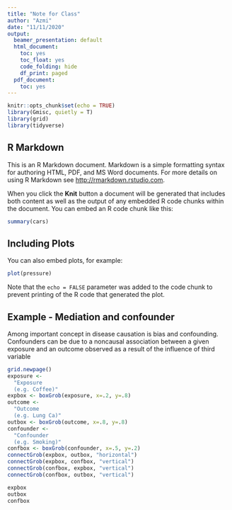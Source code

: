 ```yaml
---
title: "Note for Class"
author: "Azmi"
date: "11/11/2020"
output:
  beamer_presentation: default
  html_document:
    toc: yes
    toc_float: yes
    code_folding: hide
    df_print: paged
  pdf_document:
    toc: yes
---
```


```r
knitr::opts_chunk$set(echo = TRUE)
library(Gmisc, quietly = T)
library(grid)
library(tidyverse)
```

## R Markdown

This is an R Markdown document. Markdown is a simple formatting syntax for authoring HTML, PDF, and MS Word documents. For more details on using R Markdown see <http://rmarkdown.rstudio.com>.

When you click the **Knit** button a document will be generated that includes both content as well as the output of any embedded R code chunks within the document. You can embed an R code chunk like this:

```r
summary(cars)
```

## Including Plots

You can also embed plots, for example:

```r
plot(pressure)
```

Note that the `echo = FALSE` parameter was added to the code chunk to prevent printing of the R code that generated the plot.


## Example - Mediation and confounder

Among important concept in disease causation is bias and confounding. Confounders can be due to a noncausal association between a given exposure and an outcome observed as a result of the influence of third variable


```r
grid.newpage()
exposure <-
  "Exposure
  (e.g. Coffee)"
expbox <- boxGrob(exposure, x=.2, y=.8)
outcome <-
  "Outcome
  (e.g. Lung Ca)"
outbox <- boxGrob(outcome, x=.8, y=.8)
confounder <-
  "Confounder
  (e.g. Smoking)"
confbox <- boxGrob(confounder, x=.5, y=.2)
connectGrob(expbox, outbox, "horizontal")
connectGrob(expbox, confbox, "vertical")
connectGrob(confbox, expbox, "vertical")
connectGrob(confbox, outbox, "vertical")

expbox
outbox
confbox
```


